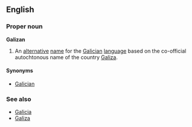 ==English==
===Proper noun===
'''Galizan'''

# An [[alternate|alternative]] [[name]] for the [[Galician]] [[language]] based on the co-official autochtonous name of the country [[Galiza]].

====Synonyms====
*[[Galician]]

===See also===
*[[Galicia]]
* [[Galiza]]